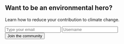 <Section py="8|12|16|24">
  <Container variant="md">
    <Flexbox flexDirection="column" textAlign="center">
      <H1 m="0" fontWeight="extrabold" lineHeight="tight">
        Want to be an environmental hero?
      </H1>
      <P fontSize="xl|2xl" mt="2">
        Learn how to reduce your contribution to climate change.
      </P>
    </Flexbox>
    <Form d="grid" col="1|repeat(3, auto)" gap="4" w="full|auto">
      <Input type="email" placeholder="Type your email" />
      <Input type="text" placeholder="Username" />
      <Button type="submit" variant="primary">
        Join the community
      </Button>
    </Form>
  </Container>
</Section>